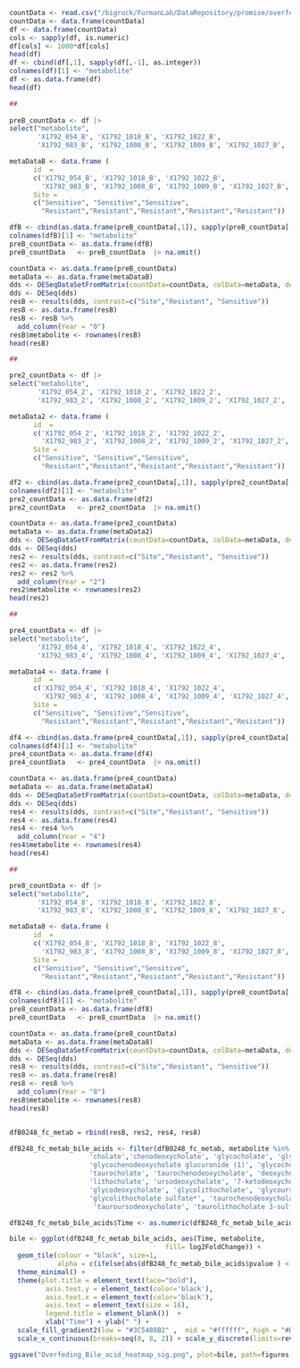 
```r
countData <- read.csv("/bigrock/FurmanLab/DataRepository/promise/overfeeding/overfeeding_metabolomicsALL4.csv")
countData <- data.frame(countData)
df <- data.frame(countData)
cols <- sapply(df, is.numeric)
df[cols] <- 1000*df[cols]
head(df)
df <- cbind(df[,1], sapply(df[,-1], as.integer))
colnames(df)[1] <- "metabolite"
df <- as.data.frame(df)
head(df)

##
  
preB_countData <- df |>
select("metabolite", 
       'X1792_054_B', 'X1792_1018_B', 'X1792_1022_B', 
       'X1792_983_B', 'X1792_1008_B', 'X1792_1009_B', 'X1792_1027_B', 'X1792_1030_B')

metaDataB <- data.frame (
      id  = 
      c('X1792_054_B', 'X1792_1018_B', 'X1792_1022_B', 
        'X1792_983_B', 'X1792_1008_B', 'X1792_1009_B', 'X1792_1027_B', 'X1792_1030_B'),
      Site = 
      c("Sensitive", "Sensitive","Sensitive", 
        "Resistant","Resistant","Resistant","Resistant","Resistant"))

dfB <- cbind(as.data.frame(preB_countData[,1]), sapply(preB_countData[,-1], as.numeric))
colnames(dfB)[1] <- "metabolite"
preB_countData <- as.data.frame(dfB)
preB_countData   <- preB_countData  |> na.omit()

countData <- as.data.frame(preB_countData)
metaData <- as.data.frame(metaDataB)
dds <- DESeqDataSetFromMatrix(countData=countData, colData=metaData, design=~Site, tidy = TRUE)
dds <- DESeq(dds)
resB <- results(dds, contrast=c("Site","Resistant", "Sensitive"))
resB <- as.data.frame(resB)
resB <- resB %>%
  add_column(Year = "0")
resB$metabolite <- rownames(resB)
head(resB)

##

pre2_countData <- df |>
select("metabolite", 
       'X1792_054_2', 'X1792_1018_2', 'X1792_1022_2', 
       'X1792_983_2', 'X1792_1008_2', 'X1792_1009_2', 'X1792_1027_2', 'X1792_1030_2')

metaData2 <- data.frame (
      id  = 
      c('X1792_054_2', 'X1792_1018_2', 'X1792_1022_2', 
        'X1792_983_2', 'X1792_1008_2', 'X1792_1009_2', 'X1792_1027_2', 'X1792_1030_2'),
      Site = 
      c("Sensitive", "Sensitive","Sensitive", 
        "Resistant","Resistant","Resistant","Resistant","Resistant"))

df2 <- cbind(as.data.frame(pre2_countData[,1]), sapply(pre2_countData[,-1], as.numeric))
colnames(df2)[1] <- "metabolite"
pre2_countData <- as.data.frame(df2)
pre2_countData   <- pre2_countData  |> na.omit()

countData <- as.data.frame(pre2_countData)
metaData <- as.data.frame(metaData2)
dds <- DESeqDataSetFromMatrix(countData=countData, colData=metaData, design=~Site, tidy = TRUE)
dds <- DESeq(dds)
res2 <- results(dds, contrast=c("Site","Resistant", "Sensitive"))
res2 <- as.data.frame(res2)
res2 <- res2 %>%
  add_column(Year = "2")
res2$metabolite <- rownames(res2)
head(res2)

##

pre4_countData <- df |>
select("metabolite", 
       'X1792_054_4', 'X1792_1018_4', 'X1792_1022_4', 
       'X1792_983_4', 'X1792_1008_4', 'X1792_1009_4', 'X1792_1027_4', 'X1792_1030_4')

metaData4 <- data.frame (
      id  = 
      c('X1792_054_4', 'X1792_1018_4', 'X1792_1022_4', 
        'X1792_983_4', 'X1792_1008_4', 'X1792_1009_4', 'X1792_1027_4', 'X1792_1030_4'),
      Site = 
      c("Sensitive", "Sensitive","Sensitive", 
        "Resistant","Resistant","Resistant","Resistant","Resistant"))

df4 <- cbind(as.data.frame(pre4_countData[,1]), sapply(pre4_countData[,-1], as.numeric))
colnames(df4)[1] <- "metabolite"
pre4_countData <- as.data.frame(df4)
pre4_countData   <- pre4_countData  |> na.omit()

countData <- as.data.frame(pre4_countData)
metaData <- as.data.frame(metaData4)
dds <- DESeqDataSetFromMatrix(countData=countData, colData=metaData, design=~Site, tidy = TRUE)
dds <- DESeq(dds)
res4 <- results(dds, contrast=c("Site","Resistant", "Sensitive"))
res4 <- as.data.frame(res4)
res4 <- res4 %>%
  add_column(Year = "4")
res4$metabolite <- rownames(res4)
head(res4)

##

pre8_countData <- df |>
select("metabolite", 
       'X1792_054_8', 'X1792_1018_8', 'X1792_1022_8', 
       'X1792_983_8', 'X1792_1008_8', 'X1792_1009_8', 'X1792_1027_8', 'X1792_1030_8')

metaData8 <- data.frame (
      id  = 
      c('X1792_054_8', 'X1792_1018_8', 'X1792_1022_8', 
        'X1792_983_8', 'X1792_1008_8', 'X1792_1009_8', 'X1792_1027_8', 'X1792_1030_8'),
      Site = 
      c("Sensitive", "Sensitive","Sensitive", 
        "Resistant","Resistant","Resistant","Resistant","Resistant"))

df8 <- cbind(as.data.frame(pre8_countData[,1]), sapply(pre8_countData[,-1], as.numeric))
colnames(df8)[1] <- "metabolite"
pre8_countData <- as.data.frame(df8)
pre8_countData   <- pre8_countData  |> na.omit()

countData <- as.data.frame(pre8_countData)
metaData <- as.data.frame(metaData8)
dds <- DESeqDataSetFromMatrix(countData=countData, colData=metaData, design=~Site, tidy = TRUE)
dds <- DESeq(dds)
res8 <- results(dds, contrast=c("Site","Resistant", "Sensitive"))
res8 <- as.data.frame(res8)
res8 <- res8 %>%
  add_column(Year = "8")
res8$metabolite <- rownames(res8)
head(res8)


dfB0248_fc_metab = rbind(resB, res2, res4, res8)

```


```r
dfB248_fc_metab_bile_acids <- filter(dfB0248_fc_metab, metabolite %in% c(
                    'cholate','chenodeoxycholate', 'glycocholate', 'glycochenodeoxycholate', 'glyco-beta-muricholate**', 
                    'glycochenodeoxycholate glucuronide (1)', 'glycocholate-glucuronide (1)', 'glycochenodeoxycholate 3-sulfate',
                    'taurocholate', 'taurochenodeoxycholate', 'deoxycholate', 'isoursodeoxycholate', 'isoursodeoxycholate sulfate (1)', 
                    'lithocholate', 'ursodeoxycholate', '7-ketodeoxycholate', 'lithocholate sulfate (1)', 'hyocholate', '7-ketolithocholate',
                    'glycodeoxycholate', 'glycolithocholate', 'glycoursodeoxycholate', 'glycodeoxycholate 3-sulfate', 'glycohyocholate', 
                    'glycolithocholate sulfate*', 'taurochenodeoxycholate', 'taurodeoxycholate', 'taurolithocholate',
                     'tauroursodeoxycholate', 'taurolithocholate 3-sulfate', 'tauro-beta-muricholate'))
```

```r
dfB248_fc_metab_bile_acids$Time <- as.numeric(dfB248_fc_metab_bile_acids$Year)

bile <- ggplot(dfB248_fc_metab_bile_acids, aes(Time, metabolite, 
                                       fill= log2FoldChange)) + 
  geom_tile(colour = "black", size=1,
            alpha = c(ifelse(abs(dfB248_fc_metab_bile_acids$pvalue ) < 0.05, 1, 0.0))) +
  theme_minimal() +
  theme(plot.title = element_text(face="bold"),
         axis.text.y = element_text(color='black'),
         axis.text.x = element_text(color='black'),
         axis.text = element_text(size = 16),
         legend.title = element_blank())  +  
         xlab("Time") + ylab(" ") +
  scale_fill_gradient2(low = "#3C5488B2" ,  mid = "#ffffff", high = "#DC0000B2") +
  scale_x_continuous(breaks=seq(0, 8, 2)) + scale_y_discrete(limits=rev)

ggsave("Overfeding_Bile_acid_heatmap_sig.png", plot=bile, path=figures, height=9, width=8, units=c("in"), dpi=300)
```



